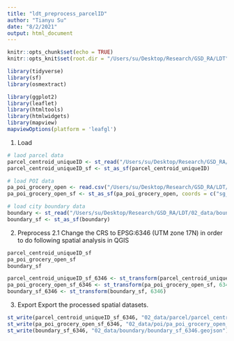 ```yaml
---
title: "ldt_preprocess_parcelID"
author: "Tianyu Su"
date: "8/2/2021"
output: html_document
---
```


```r
knitr::opts_chunk$set(echo = TRUE)
knitr::opts_knit$set(root.dir = "/Users/su/Desktop/Research/GSD_RA/LDT")
```

```r

library(tidyverse)
library(sf)
library(osmextract)

library(ggplot2)
library(leaflet)
library(htmltools)
library(htmlwidgets)
library(mapview)
mapviewOptions(platform = 'leafgl')

```

1. Load 
```r

# laod parcel data
parcel_centroid_uniqueID <- st_read("/Users/su/Desktop/Research/GSD_RA/LDT/02_data/parcel/parcel_centroid_uniqueID.geojson")
parcel_centroid_uniqueID_sf <- st_as_sf(parcel_centroid_uniqueID)

# load POI data
pa_poi_grocery_open <- read.csv("/Users/su/Desktop/Research/GSD_RA/LDT/02_data/poi/safegraphPOI/pa_poi_grocery_open.csv")
pa_poi_grocery_open_sf <- st_as_sf(pa_poi_grocery_open, coords = c("sg_c__longitude", "sg_c__latitude"), crs = 4326, agr = "constant")

# load city boundary data
boundary <- st_read("/Users/su/Desktop/Research/GSD_RA/LDT/02_data/boundary/Pittsburgh_City_Boundary.geojson")
boundary_sf <- st_as_sf(boundary)

```

2. Preprocess
2.1 Change the CRS to EPSG:6346 (UTM zone 17N) in order to do following spatial analysis in QGIS
```r

parcel_centroid_uniqueID_sf
pa_poi_grocery_open_sf
boundary_sf

parcel_centroid_uniqueID_sf_6346 <- st_transform(parcel_centroid_uniqueID_sf, 6346)
pa_poi_grocery_open_sf_6346 <- st_transform(pa_poi_grocery_open_sf, 6346)
boundary_sf_6346 <- st_transform(boundary_sf, 6346)

```

3. Export
Export the processed spatial datasets.
```r

st_write(parcel_centroid_uniqueID_sf_6346, "02_data/parcel/parcel_centroid_uniqueID_sf_6346.geojson")
st_write(pa_poi_grocery_open_sf_6346, "02_data/poi/pa_poi_grocery_open_sf_6346.geojson")
st_write(boundary_sf_6346, "02_data/boundary/boundary_sf_6346.geojson")

```
